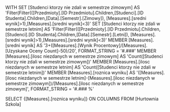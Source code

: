 WITH
SET [Studenci ktorzy nie zdali w semestrze zimowym] AS
'Filter(Filter(([Przedmioty].[ID Przedmiotu].Children,[Studenci].[ID Studenta].Children,[Data].[Semestr].[Zimowy]), [Measures].[sredni wynik]>1),[Measures].[sredni wynik]<3)'
SET [Studenci ktorzy nie zdali w semestrze letnim] AS
'Filter(Filter(([Przedmioty].[ID Przedmiotu].Children,[Studenci].[ID Studenta].Children,[Data].[Semestr].[Letni]), [Measures].[sredni wynik]>1),[Measures].[sredni wynik]<3)'
MEMBER [Measures].[sredni wynik] AS
'3+([Measures].[Wynik Procentowy]/[Measures].[Uzyskane Oceny Count]-50)/20', FORMAT_STRING = '#.###'
MEMBER [Measures].[ilosc niezdanych w semestrze zimowym] AS
'Count([Studenci ktorzy nie zdali w semestrze zimowym])'
MEMBER [Measures].[ilosc niezdanych w semestrze letnim] AS
'Count([Studenci ktorzy nie zdali w semestrze letnim])'
MEMBER [Measures].[roznica wyniku] AS
'([Measures].[ilosc niezdanych w semestrze letnim]-[Measures].[ilosc niezdanych w semestrze zimowym])/[Measures].[ilosc niezdanych w semestrze zimowym]', FORMAT_STRING = '#.### %'

SELECT
{[Measures].[roznica wyniku]} ON COLUMNS
FROM [Hurtownia Szkola]
